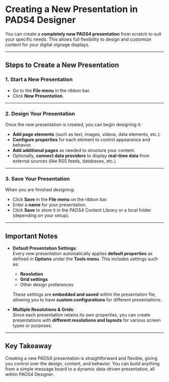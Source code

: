 # **Creating a New Presentation in PADS4 Designer**

You can create a **completely new PADS4 presentation** from scratch to suit your specific needs. This allows full flexibility to design and customize content for your digital signage displays.

---

## **Steps to Create a New Presentation**

### 1. **Start a New Presentation**
- Go to the **File menu** in the ribbon bar.
- Click **New Presentation**.

---

### 2. **Design Your Presentation**
Once the new presentation is created, you can begin designing it:
- **Add page elements** (such as text, images, videos, data elements, etc.).
- **Configure properties** for each element to control appearance and behavior.
- **Add additional pages** as needed to structure your content.
- Optionally, **connect data providers** to display **real-time data** from external sources (like RSS feeds, databases, etc.).

---

### 3. **Save Your Presentation**
When you are finished designing:
- Click **Save** in the **File menu** on the ribbon bar.
- Enter a **name** for your presentation.
- Click **Save** to store it in the PADS4 Content Library or a local folder (depending on your setup).

---

## **Important Notes**

- **Default Presentation Settings**:  
  Every new presentation automatically applies **default properties** as defined in **Options** under the **Tools menu**. This includes settings such as:
  - **Resolution**
  - **Grid settings**
  - Other design preferences  

  These settings are **embedded and saved** within the presentation file, allowing you to have **custom configurations** for different presentations.

- **Multiple Resolutions & Grids**:  
  Since each presentation retains its own properties, you can create presentations with **different resolutions and layouts** for various screen types or purposes.

---

## **Key Takeaway**
Creating a new PADS4 presentation is straightforward and flexible, giving you control over the design, content, and behavior. You can build anything from a simple message board to a dynamic data-driven presentation, all within PADS4 Designer.

